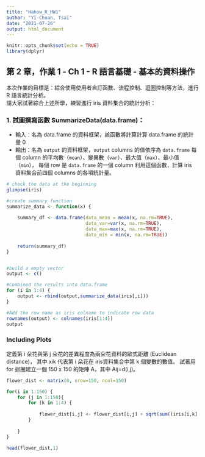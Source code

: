 ```yaml
---
title: "Hahow_R_HW1"
author: "Yi-Chuan, Tsai"
date: "2021-07-26"
output: html_document
---
```


```r
knitr::opts_chunk$set(echo = TRUE)
library(dplyr)
```

## 第 2 章，作業 1 - Ch 1 - R 語言基礎 - 基本的資料操作

本次作業的目標是：綜合使用使用者自訂函數、流程控制、迴圈控制等方法，進行 R 語言統計分析。\
請大家試著綜合上述所學，練習進行 iris 資料集合的統計分析：

### 1. 試圖撰寫函數 SummarizeData(data.frame)： 
+ 輸入：名為 data.frame 的資料框架，該函數將計算計算 data.frame 的統計量 0 
+ 輸出：名為 `output` 的資料框架，`output`  columns 的值依序為 `data.frame` 每個 column 的平均數（`mean`）、變異數（`var`）、最大值（`max`）、最小值（`min`），
       每個 row 是 `data.frame` 的一個 column 
利用這個函數，計算 iris 資料集合前四個 columns 的各項統計量。


```r
# check the data at the beginning
glimpse(iris)
```


```r

#create summary function
summarize_data <- function(x) {
    
    summary_df <- data.frame(data_mean = mean(x, na.rm=TRUE),
                             data_var=var(x, na.rm=TRUE),
                             data_max=max(x, na.rm=TRUE),
                             data_min = min(x, na.rm=TRUE))
    
    return(summary_df)
}


#build a empty vector 
output <- c()

#Combined the results into data.frame
for (i in 1:4) {
    output <- rbind(output,summarize_data(iris[,i]))
}

#Add the row name as iris colname to indicate row data
rownames(output) <- colnames(iris[1:4])
output
```

### Including Plots

定義第 i 朵花與第 j 朵花的差異程度為兩朵花資料的歐式距離 (Euclidean distance)，
其中 xik 代表第 i 朵花在 iris資料集合中第 k 個變數的數值。
試著用 for 迴圈建立一個 150 x 150 的矩陣 A，其中 Aij=d(i,j)。


```r
flower_dist <- matrix(0, nrow=150, ncol=150)

for(i in 1:150) {
    for (j in 1:150){
        for (k in 1:4) {
            
            flower_dist[i,j] <- flower_dist[i,j] + sqrt(sum((iris[i,k] - iris[j,k]) ^ 2))
        }
         
    }
}

head(flower_dist,1)
```

